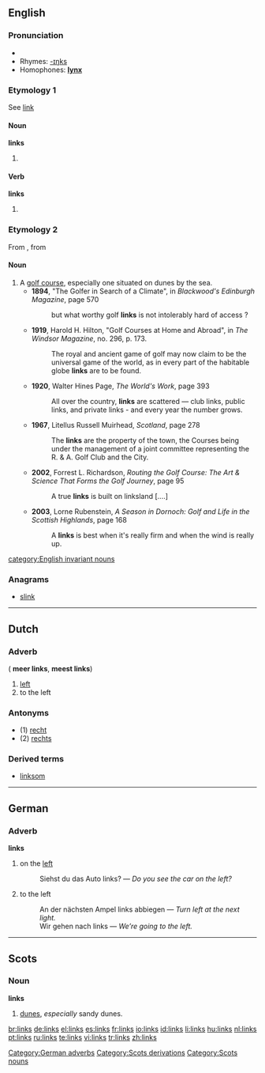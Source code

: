 ==English==

===Pronunciation===
*{{audio|en-us-links.ogg|Audio (US)}}
*Rhymes: [[Rhymes:English:-ɪŋks|-ɪŋks]]
*Homophones: '''[[lynx]]'''

===Etymology 1===
See [[link]]

====Noun====
'''links'''

# {{plural of|[[link]]}}

====Verb====
'''links'''

# {{third-person singular of|[[link]]}}

===Etymology 2===
From {{etyl|sco|en}} {{term|link||lang=sco|sandy, rolling ground near seashore}}, from {{etyl|ang|en}} {{term|hlinc||lang=ang|rising ground}}

====Noun====
{{en-noun|links}}

# A [[golf course]], especially one situated on dunes by the sea.
#*'''1894''', "The Golfer in Search of a Climate", in ''Blackwood's Edinburgh Magazine'', page 570
#*: but what worthy golf '''links''' is not intolerably hard of access ?  
#*'''1919''', Harold H. Hilton, "Golf Courses at Home and Abroad", in ''The Windsor Magazine'', no. 296, p. 173.
#*:The royal and ancient game of golf may now claim to be the universal game of the world, as in every part of the habitable globe '''links''' are to be found. 
#*'''1920''', Walter Hines Page, ''The World's Work'', page 393
#*:All over the country, '''links''' are scattered — club links, public links, and private links - and every year the number grows.
#*'''1967''', Litellus Russell Muirhead, ''Scotland'', page 278
#*:The '''links''' are the property of the town, the Courses being under the management of a joint committee representing the R. & A. Golf Club and the City.
#*'''2002''', Forrest L. Richardson, ''Routing the Golf Course: The Art & Science That Forms the Golf Journey'', page 95
#*:A true '''links''' is built on linksland [....]
#*'''2003''', Lorne Rubenstein, ''A Season in Dornoch: Golf and Life in the Scottish Highlands'', page 168
#*:A '''links''' is best when it's really firm and when the wind is really up.
{{rft|can this word refer to more than one golf course?}}

[[category:English invariant nouns]]

===Anagrams===
*[[slink]]

----

==Dutch==
===Adverb===
{{infl|nl|adverb}} ({{compar}} '''meer links''', {{superl}} '''meest links''')

# [[left]]
# to the left

===Antonyms===
* (1) [[recht]]
* (2) [[rechts]]

===Derived terms===
* [[linksom]]

{{nl-attention}}
----

==German==
===Adverb===
'''links'''

#on the [[left]]
#:Siehst du das Auto links? &mdash; ''Do you see the car on the left?''
#to the left
#:An der nächsten Ampel links abbiegen &mdash; ''Turn left at the next light.''
#:Wir gehen nach links &mdash; ''We’re going to the left.''

[[Category:German adverbs]]
[[Category:Scots derivations]]

----
==Scots==
===Noun===
'''links'''

#[[dunes]], ''especially'' sandy dunes.

[[Category:Scots nouns]]

[[br:links]]
[[de:links]]
[[el:links]]
[[es:links]]
[[fr:links]]
[[io:links]]
[[id:links]]
[[li:links]]
[[hu:links]]
[[nl:links]]
[[pt:links]]
[[ru:links]]
[[te:links]]
[[vi:links]]
[[tr:links]]
[[zh:links]]